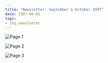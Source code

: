 ```yaml
---
title: "Newsletter: September & October 1997"
date: 1997-09-01
tags:
- tbq_newsletter
---
```


![Page 1](/assets/blog/1997/tbq/09-newsletter-page1.jpg)

![Page 2](/assets/blog/1997/tbq/09-newsletter-page2.jpg)

![Page 3](/assets/blog/1997/tbq/09-newsletter-page3.jpg)
